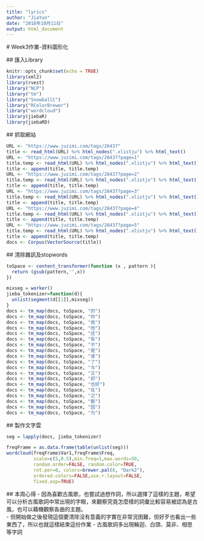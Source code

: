```yaml
---
title: "lyrics"
author: "JiaYun"
date: "2018年10月11日"
output: html_document
---
```


 # Week3作業-資料圖形化

 ## 匯入Library
 
```r
knitr::opts_chunk$set(echo = TRUE)
library(xml2)
library(rvest)
library("NLP")
library("tm")
library("SnowballC")
library("RColorBrewer")
library("wordcloud")
library(jiebaR)
library(jiebaRD)
```

 ## 抓取網站
```r
URL <- "https://www.juzimi.com/tags/26437"
title <- read_html(URL) %>% html_nodes(".xlistju") %>% html_text()
URL <- "https://www.juzimi.com/tags/26437?page=1"
title.temp <- read_html(URL) %>% html_nodes(".xlistju") %>% html_text()
title <- append(title, title.temp)
URL <- "https://www.juzimi.com/tags/26437?page=2"
title.temp <- read_html(URL) %>% html_nodes(".xlistju") %>% html_text()
title <- append(title, title.temp)
URL <- "https://www.juzimi.com/tags/26437?page=3"
title.temp <- read_html(URL) %>% html_nodes(".xlistju") %>% html_text()
title <- append(title, title.temp)
URL <- "https://www.juzimi.com/tags/26437?page=4"
title.temp <- read_html(URL) %>% html_nodes(".xlistju") %>% html_text()
title <- append(title, title.temp)
URL <- "https://www.juzimi.com/tags/26437?page=5"
title.temp <- read_html(URL) %>% html_nodes(".xlistju") %>% html_text()
title <- append(title, title.temp)
docs <- Corpus(VectorSource(title))
```


 ## 清除雜訊及stopwords
```r
toSpace <- content_transformer(function (x , pattern ){
  return (gsub(pattern,'',x))
})

mixseg = worker()
jieba_tokenizer=function(d){
  unlist(segment(d[[1]],mixseg))
}
docs <- tm_map(docs, toSpace, "的")
docs <- tm_map(docs, toSpace, "你")
docs <- tm_map(docs, toSpace, "我")
docs <- tm_map(docs, toSpace, "他")
docs <- tm_map(docs, toSpace, "还")
docs <- tm_map(docs, toSpace, "有")
docs <- tm_map(docs, toSpace, "不")
docs <- tm_map(docs, toSpace, "是")
docs <- tm_map(docs, toSpace, "谁")
docs <- tm_map(docs, toSpace, "了")
docs <- tm_map(docs, toSpace, "与")
docs <- tm_map(docs, toSpace, "又")
docs <- tm_map(docs, toSpace, "却")
docs <- tm_map(docs, toSpace, "也好")
docs <- tm_map(docs, toSpace, "在")
docs <- tm_map(docs, toSpace, "之")
docs <- tm_map(docs, toSpace, "都")
docs <- tm_map(docs, toSpace, "因")
docs <- tm_map(docs, toSpace, "为")
```

 ## 製作文字雲
```r
seg = lapply(docs, jieba_tokenizer)

freqFrame = as.data.frame(table(unlist(seg)))
wordcloud(freqFrame$Var1,freqFrame$Freq,
          scale=c(5,0.5),min.freq=1,max.words=50,
          random.order=FALSE, random.color=TRUE, 
          rot.per=0, colors=brewer.pal(8, "Dark2"),
          ordered.colors=FALSE,use.r.layout=FALSE,
          fixed.asp=TRUE)
```


 ## 本周心得
  - 因為喜歡古風歌，也嘗試過想作詞，所以選擇了這樣的主題，希望可以分析古風歌詞中常出現的字眼，來觀察究竟怎麼樣的詞彙比較容易被認為是古風，也可以藉機觀察各曲的主題。<br>
  - 但開始做之後發現這個要清除沒有意義的字實在非常況困難，但好歹也看出一些東西了，所以也就這樣結束這份作業
  - 古風歌詞多出現輪迴、白頭、莫非、相思等字詞
